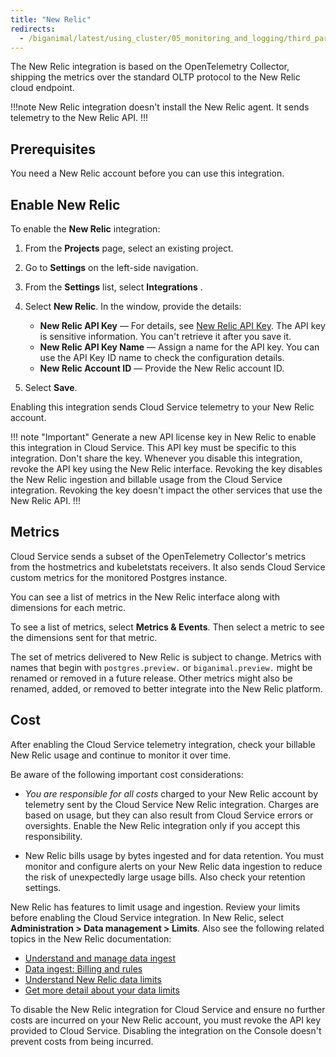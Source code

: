 ```yaml
---
title: "New Relic"
redirects:
  - /biganimal/latest/using_cluster/05_monitoring_and_logging/third_party_integrations/newrelic/ #generated for BigAnimal URL path removal branch
---
```


The New Relic integration is based on the OpenTelemetry Collector, shipping the metrics over the standard OLTP protocol to the New Relic cloud endpoint.

!!!note
New Relic integration doesn't install the New Relic agent. It sends telemetry to the New Relic API.
!!!

## Prerequisites

You need a New Relic account before you can use this integration.

## Enable New Relic

To enable the **New Relic** integration: 

1. From the **Projects** page, select an existing project.
2. Go to **Settings** on the left-side navigation.
3. From the **Settings** list, select **Integrations** .
4. Select **New Relic**. In the window, provide the details: 
   - **New Relic API Key** &mdash; For details, see [New Relic API Key](https://docs.newrelic.com/docs/apis/intro-apis/new-relic-api-keys/). The API key is sensitive information. You can't retrieve it after you save it.
   - **New Relic API Key Name** &mdash; Assign a name for the API key. You can use the API Key ID name to check the configuration details.
   - **New Relic Account ID** &mdash; Provide the New Relic account ID.
   
5. Select **Save**.

Enabling this integration sends Cloud Service telemetry to your New Relic account.

!!! note "Important"
Generate a new API license key in New Relic to enable this integration in Cloud Service. This API key must be specific to this integration. Don't share the key. Whenever you disable this integration, revoke the API key using the New Relic interface. Revoking the key disables the New Relic ingestion and billable usage from the Cloud Service integration. Revoking the key doesn't impact the other services that use the New Relic API.
!!!

## Metrics

Cloud Service sends a subset of the OpenTelemetry Collector's metrics from the hostmetrics and kubeletstats receivers. It also sends Cloud Service custom metrics for the monitored Postgres instance.

You can see a list of metrics in the New Relic interface along with dimensions for each metric. 

To see a list of metrics, select **Metrics & Events**. Then select a metric to see the dimensions sent for that metric. 

The set of metrics delivered to New Relic is subject to change. Metrics with names that begin with `postgres.preview.` or `biganimal.preview.` might be renamed or removed in a future release. Other metrics might also be renamed, added, or removed to better integrate into the New Relic platform.

## Cost

After enabling the Cloud Service telemetry integration, check your billable New Relic usage and continue to monitor it over time.

Be aware of the following important cost considerations:

* *You are responsible for all costs* charged to your New Relic account by telemetry sent by the Cloud Service New Relic integration. Charges are based on usage, but they can also result from Cloud Service errors or oversights. Enable the New Relic integration only if you accept this responsibility.

* New Relic bills usage by bytes ingested and for data retention. You must monitor and configure alerts on your New Relic data ingestion to reduce the risk of unexpectedly large usage bills. Also check your retention settings. 

New Relic has features to limit usage and ingestion. Review your limits before enabling the Cloud Service integration. In New Relic, select **Administration > Data management > Limits**. Also see the following related topics in the New Relic documentation:

* [Understand and manage data ingest](https://docs.newrelic.com/docs/data-apis/manage-data/manage-data-coming-new-relic/)
* [Data ingest: Billing and rules](https://docs.newrelic.com/docs/accounts/accounts-billing/new-relic-one-pricing-billing/data-ingest-billing/)
* [Understand New Relic data limits](https://docs.newrelic.com/docs/data-apis/manage-data/view-system-limits/)
* [Get more detail about your data limits](https://docs.newrelic.com/docs/data-apis/manage-data/query-limits/)

To disable the New Relic integration for Cloud Service and ensure no further costs are incurred on your New Relic account, you must revoke the API key provided to Cloud Service. Disabling the integration on the Console doesn't prevent costs from being incurred.
